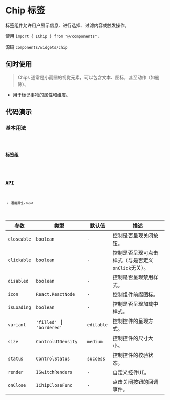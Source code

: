 # Chip 标签

标签组件允许用户展示信息、进行选择、过滤内容或触发操作。

使用 `import { IChip } from "@/components";`

源码 `components/widgets/chip`

## 何时使用

> Chips 通常是小而圆的视觉元素，可以包含文本、图标，甚至动作（如删除）。

* 用于标记事物的属性和维度。

## 代码演示

### 基本用法

<code src='./demos/basic' />

### 标签组

<code src='./demos/group' />

## API

* 通用属性-`Input`

| 参数 | 类型 | 默认值 | 描述 |
| ---------------- | -------------------------- | ------------ | ------------ |
| `closeable`      | `boolean`                  | `-`          | 控制是否呈现关闭按钮。|
| `clickable`      | `boolean`                  | `-`          | 控制是否呈现可点击样式（与是否定义`onClick`无关）。|
| `disabled`       | `boolean`                  | `-`          | 控制是否呈现禁用样式。|
| `icon`           | `React.ReactNode`          | `-`          | 控制组件前缀图标。|
| `isLoading`      | `boolean`                  | `-`          | 控制是否呈现加载中样式。|
| `variant`        | `'filled'` \| `'bordered'` | `editable`   | 控制控件的呈现方式。|
| `size`           | `ControlUIDensity`            | `medium`     | 控制控件的尺寸大小。|
| `status`         | `ControlStatus`          | `success`    | 控制控件的校验状态。|
| `render`         | `ISwitchRenders`           | `-`          | 自定义控件UI。|
| `onClose`        | `IChipCloseFunc`           | `-`          | 点击关闭按钮的回调事件。|
